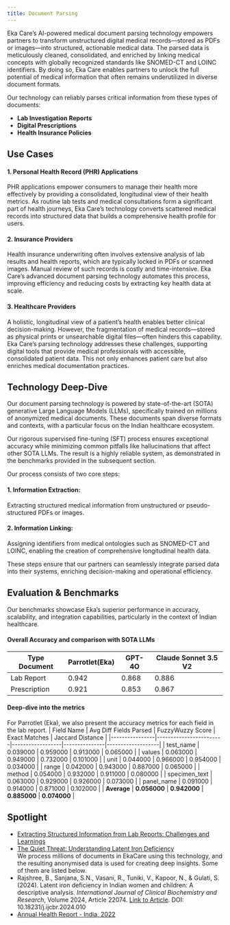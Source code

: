 ```yaml
---
title: Document Parsing
---
```


Eka Care’s AI-powered medical document parsing technology empowers partners to transform unstructured digital medical
 records—stored as PDFs or images—into structured, actionable medical data. The parsed data is meticulously cleaned, 
 consolidated, and enriched by linking medical concepts with globally recognized standards like SNOMED-CT and LOINC identifiers.
  By doing so, Eka Care enables partners to unlock the full potential of medical information that often remains underutilized 
  in diverse document formats.

Our technology can reliably parses critical information from these types of documents:  
- **Lab Investigation Reports**  
- **Digital Prescriptions**  
- **Health Insurance Policies**  

## Use Cases  

#### 1. Personal Health Record (PHR) Applications  
PHR applications empower consumers to manage their health more effectively by providing a consolidated, longitudinal view of their health metrics. As routine lab tests and medical consultations form a significant part of health journeys, Eka Care’s technology converts scattered medical records into structured data that builds a comprehensive health profile for users.  

#### 2. Insurance Providers  
Health insurance underwriting often involves extensive analysis of lab results and health reports, which are typically locked in PDFs or scanned images. Manual review of such records is costly and time-intensive. Eka Care’s advanced document parsing technology automates this process, improving efficiency and reducing costs by extracting key health data at scale.  

#### 3. Healthcare Providers  
A holistic, longitudinal view of a patient’s health enables better clinical decision-making. However, the fragmentation of medical records—stored as physical prints or unsearchable digital files—often hinders this capability. Eka Care’s parsing technology addresses these challenges, supporting digital tools that provide medical professionals with accessible, consolidated patient data. This not only enhances patient care but also enriches medical documentation practices.

## Technology Deep-Dive  

Our document parsing technology is powered by state-of-the-art (SOTA) generative Large Language Models (LLMs), specifically trained on millions of anonymized medical documents. These documents span diverse formats and contexts, with a particular focus on the Indian healthcare ecosystem.  

Our rigorous supervised fine-tuning (SFT) process ensures exceptional accuracy while minimizing common pitfalls like hallucinations that affect other SOTA LLMs. The result is a highly reliable system, as demonstrated in the benchmarks provided in the subsequent section.  

Our process consists of two core steps:  
#### 1. **Information Extraction:** 
Extracting structured medical information from unstructured or pseudo-structured PDFs or images.
#### 2. **Information Linking:** 
Assigning identifiers from medical ontologies such as SNOMED-CT and LOINC, enabling the creation of comprehensive longitudinal health data.  

These steps ensure that our partners can seamlessly integrate parsed data into their systems, enriching decision-making and operational efficiency.

## Evaluation & Benchmarks  

Our benchmarks showcase Eka’s superior performance in accuracy, scalability, and integration capabilities, particularly in the context of Indian healthcare.  

#### Overall Accuracy and comparison with SOTA LLMs
| Type Document | Parrotlet(Eka)   | GPT-4O | Claude Sonnet 3.5 V2 |
|---------------|-------|--------|-----------------------|
| Lab Report    | 0.942 | 0.868  | 0.886                |
| Prescription  | 0.921 | 0.853  | 0.867                |


#### Deep-dive into the metrics
For Parrotlet (Eka), we also present the accuracy metrics for each field in the lab report.
| Field Name     | Avg Diff Fields Parsed | FuzzyWuzzy Score | Exact Matches | Jaccard Distance |
|----------------|------------------------|------------------|---------------|-------------------|
| test_name      | 0.039000               | 0.959000         | 0.913000      | 0.065000          |
| values         | 0.063000               | 0.949000         | 0.732000      | 0.101000          |
| unit           | 0.044000               | 0.966000         | 0.954000      | 0.034000          |
| range          | 0.042000               | 0.943000         | 0.887000      | 0.065000          |
| method         | 0.054000               | 0.932000         | 0.911000      | 0.080000          |
| specimen_text  | 0.063000               | 0.929000         | 0.926000      | 0.073000          |
| panel_name     | 0.091000               | 0.914000         | 0.871000      | 0.102000          |
| **Average**    | **0.056000**           | **0.942000**     | **0.885000**  | **0.074000**      |


## Spotlight

- [Extracting Structured Information from Lab Reports: Challenges and Learnings](https://info.eka.care/services/eka-smart-report)
- [The Quiet Threat: Understanding Latent Iron Deficiency](https://info.eka.care/services/the-quiet-threat-understanding-latent-iron-deficiency)  
We process millions of documents in EkaCare using this technology, and the resulting anonymised data is used for creating deep insights. Some of them are listed below.
- Rajshree, B., Sanjana, S.N., Vasani, R., Tuniki, V., Kapoor, N., & Gulati, S. (2024). Latent iron deficiency in Indian women and children: A descriptive analysis. *International Journal of Clinical Biochemistry and Research*, Volume 2024, Article 22074. [Link to Article](https://www.ijcbr.in/article-details/22074). DOI: 10.18231/j.ijcbr.2024.010
- [Annual Health Report - India, 2022](https://c.eka.care/insights_2022.pdf)